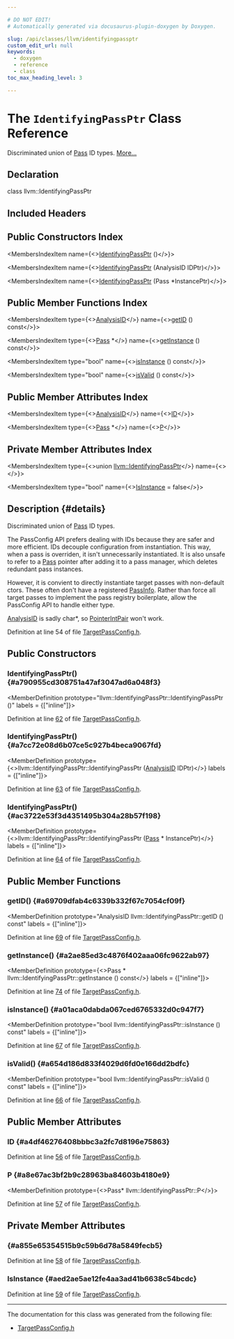 ```yaml
---

# DO NOT EDIT!
# Automatically generated via docusaurus-plugin-doxygen by Doxygen.

slug: /api/classes/llvm/identifyingpassptr
custom_edit_url: null
keywords:
  - doxygen
  - reference
  - class
toc_max_heading_level: 3

---
```





# The `IdentifyingPassPtr` Class Reference

<DoxygenPage pluginConfig={pluginConfig}>

Discriminated union of <a href="/docs/api/classes/llvm/pass">Pass</a> ID types. <a href="#details">More...</a>

## Declaration

<CodeBlock>class llvm::IdentifyingPassPtr</CodeBlock>

## Included Headers

<IncludesList>
<IncludesListItem
  filePath="llvm/CodeGen/TargetPassConfig.h"
  permalink="/docs/api/files/include/include/llvm/include/llvm/codegen/targetpassconfig-h"
  isLocal="true" />
</IncludesList>

## Public Constructors Index

<MembersIndex>

<MembersIndexItem
  name={<><a href="#a790955cd308751a47af3047ad6a048f3">IdentifyingPassPtr</a> ()</>}>
</MembersIndexItem>

<MembersIndexItem
  name={<><a href="#a7cc72e08d6b07ce5c927b4beca9067fd">IdentifyingPassPtr</a> (AnalysisID IDPtr)</>}>
</MembersIndexItem>

<MembersIndexItem
  name={<><a href="#ac3722e53f3d4351495b304a28b57f198">IdentifyingPassPtr</a> (Pass &#42;InstancePtr)</>}>
</MembersIndexItem>

</MembersIndex>

## Public Member Functions Index

<MembersIndex>

<MembersIndexItem
  type={<><a href="/docs/api/namespaces/llvm/#af8dcbb0c9f8f0e566a07488f68418d5b">AnalysisID</a></>}
  name={<><a href="#a69709dfab4c6339b332f67c7054cf09f">getID</a> () const</>}>
</MembersIndexItem>

<MembersIndexItem
  type={<><a href="/docs/api/classes/llvm/pass">Pass</a> &#42;</>}
  name={<><a href="#a2ae85ed3c4876f402aaa06fc9622ab97">getInstance</a> () const</>}>
</MembersIndexItem>

<MembersIndexItem
  type="bool"
  name={<><a href="#a01aca0dabda067ced6765332d0c947f7">isInstance</a> () const</>}>
</MembersIndexItem>

<MembersIndexItem
  type="bool"
  name={<><a href="#a654d186d833f4029d6fd0e166dd2bdfc">isValid</a> () const</>}>
</MembersIndexItem>

</MembersIndex>

## Public Member Attributes Index

<MembersIndex>

<MembersIndexItem
  type={<><a href="/docs/api/namespaces/llvm/#af8dcbb0c9f8f0e566a07488f68418d5b">AnalysisID</a></>}
  name={<><a href="#a4df46276408bbbc3a2fc7d8196e75863">ID</a></>}>
</MembersIndexItem>

<MembersIndexItem
  type={<><a href="/docs/api/classes/llvm/pass">Pass</a> &#42;</>}
  name={<><a href="#a8e67ac3bf2b9c28963ba84603b4180e9">P</a></>}>
</MembersIndexItem>

</MembersIndex>

## Private Member Attributes Index

<MembersIndex>

<MembersIndexItem
  type={<>union <a href="/docs/api/classes/llvm/identifyingpassptr">llvm::IdentifyingPassPtr</a></>}
  name={<><a href="#a855e65354515b9c59b6d78a5849fecb5"></a></>}>
</MembersIndexItem>

<MembersIndexItem
  type="bool"
  name={<><a href="#aed2ae5ae12fe4aa3ad41b6638c54bcdc">IsInstance</a> = false</>}>
</MembersIndexItem>

</MembersIndex>

## Description {#details}

Discriminated union of <a href="/docs/api/classes/llvm/pass">Pass</a> ID types.

The PassConfig API prefers dealing with IDs because they are safer and more efficient. IDs decouple configuration from instantiation. This way, when a pass is overriden, it isn&#39;t unnecessarily instantiated. It is also unsafe to refer to a <a href="/docs/api/classes/llvm/pass">Pass</a> pointer after adding it to a pass manager, which deletes redundant pass instances.

However, it is convient to directly instantiate target passes with non-default ctors. These often don&#39;t have a registered <a href="/docs/api/classes/llvm/passinfo">PassInfo</a>. Rather than force all target passes to implement the pass registry boilerplate, allow the PassConfig API to handle either type.

<a href="/docs/api/namespaces/llvm/#af8dcbb0c9f8f0e566a07488f68418d5b">AnalysisID</a> is sadly char&#42;, so <a href="/docs/api/classes/llvm/pointerintpair">PointerIntPair</a> won&#39;t work.

Definition at line 54 of file <a href="/docs/api/files/include/include/llvm/include/llvm/codegen/targetpassconfig-h">TargetPassConfig.h</a>.

<SectionDefinition>

## Public Constructors

### IdentifyingPassPtr() {#a790955cd308751a47af3047ad6a048f3}

<MemberDefinition
  prototype="llvm::IdentifyingPassPtr::IdentifyingPassPtr ()"
  labels = {["inline"]}>

Definition at line <a href="/docs/api/files/include/include/llvm/include/llvm/codegen/targetpassconfig-h/#l00062">62</a> of file <a href="/docs/api/files/include/include/llvm/include/llvm/codegen/targetpassconfig-h">TargetPassConfig.h</a>.
</MemberDefinition>

### IdentifyingPassPtr() {#a7cc72e08d6b07ce5c927b4beca9067fd}

<MemberDefinition
  prototype={<>llvm::IdentifyingPassPtr::IdentifyingPassPtr (<a href="/docs/api/namespaces/llvm/#af8dcbb0c9f8f0e566a07488f68418d5b">AnalysisID</a> IDPtr)</>}
  labels = {["inline"]}>

Definition at line <a href="/docs/api/files/include/include/llvm/include/llvm/codegen/targetpassconfig-h/#l00063">63</a> of file <a href="/docs/api/files/include/include/llvm/include/llvm/codegen/targetpassconfig-h">TargetPassConfig.h</a>.
</MemberDefinition>

### IdentifyingPassPtr() {#ac3722e53f3d4351495b304a28b57f198}

<MemberDefinition
  prototype={<>llvm::IdentifyingPassPtr::IdentifyingPassPtr (<a href="/docs/api/classes/llvm/pass">Pass</a> &#42; InstancePtr)</>}
  labels = {["inline"]}>

Definition at line <a href="/docs/api/files/include/include/llvm/include/llvm/codegen/targetpassconfig-h/#l00064">64</a> of file <a href="/docs/api/files/include/include/llvm/include/llvm/codegen/targetpassconfig-h">TargetPassConfig.h</a>.
</MemberDefinition>

</SectionDefinition>

<SectionDefinition>

## Public Member Functions

### getID() {#a69709dfab4c6339b332f67c7054cf09f}

<MemberDefinition
  prototype="AnalysisID llvm::IdentifyingPassPtr::getID () const"
  labels = {["inline"]}>

Definition at line <a href="/docs/api/files/include/include/llvm/include/llvm/codegen/targetpassconfig-h/#l00069">69</a> of file <a href="/docs/api/files/include/include/llvm/include/llvm/codegen/targetpassconfig-h">TargetPassConfig.h</a>.
</MemberDefinition>

### getInstance() {#a2ae85ed3c4876f402aaa06fc9622ab97}

<MemberDefinition
  prototype={<>Pass &#42; llvm::IdentifyingPassPtr::getInstance () const</>}
  labels = {["inline"]}>

Definition at line <a href="/docs/api/files/include/include/llvm/include/llvm/codegen/targetpassconfig-h/#l00074">74</a> of file <a href="/docs/api/files/include/include/llvm/include/llvm/codegen/targetpassconfig-h">TargetPassConfig.h</a>.
</MemberDefinition>

### isInstance() {#a01aca0dabda067ced6765332d0c947f7}

<MemberDefinition
  prototype="bool llvm::IdentifyingPassPtr::isInstance () const"
  labels = {["inline"]}>

Definition at line <a href="/docs/api/files/include/include/llvm/include/llvm/codegen/targetpassconfig-h/#l00067">67</a> of file <a href="/docs/api/files/include/include/llvm/include/llvm/codegen/targetpassconfig-h">TargetPassConfig.h</a>.
</MemberDefinition>

### isValid() {#a654d186d833f4029d6fd0e166dd2bdfc}

<MemberDefinition
  prototype="bool llvm::IdentifyingPassPtr::isValid () const"
  labels = {["inline"]}>

Definition at line <a href="/docs/api/files/include/include/llvm/include/llvm/codegen/targetpassconfig-h/#l00066">66</a> of file <a href="/docs/api/files/include/include/llvm/include/llvm/codegen/targetpassconfig-h">TargetPassConfig.h</a>.
</MemberDefinition>

</SectionDefinition>

<SectionDefinition>

## Public Member Attributes

### ID {#a4df46276408bbbc3a2fc7d8196e75863}

<MemberDefinition
  prototype="AnalysisID llvm::IdentifyingPassPtr::ID">

Definition at line <a href="/docs/api/files/include/include/llvm/include/llvm/codegen/targetpassconfig-h/#l00056">56</a> of file <a href="/docs/api/files/include/include/llvm/include/llvm/codegen/targetpassconfig-h">TargetPassConfig.h</a>.
</MemberDefinition>

### P {#a8e67ac3bf2b9c28963ba84603b4180e9}

<MemberDefinition
  prototype={<>Pass&#42; llvm::IdentifyingPassPtr::P</>}>

Definition at line <a href="/docs/api/files/include/include/llvm/include/llvm/codegen/targetpassconfig-h/#l00057">57</a> of file <a href="/docs/api/files/include/include/llvm/include/llvm/codegen/targetpassconfig-h">TargetPassConfig.h</a>.
</MemberDefinition>

</SectionDefinition>

<SectionDefinition>

## Private Member Attributes

###  {#a855e65354515b9c59b6d78a5849fecb5}

<MemberDefinition
  prototype="union llvm::IdentifyingPassPtr llvm::IdentifyingPassPtr">

Definition at line <a href="/docs/api/files/include/include/llvm/include/llvm/codegen/targetpassconfig-h/#l00058">58</a> of file <a href="/docs/api/files/include/include/llvm/include/llvm/codegen/targetpassconfig-h">TargetPassConfig.h</a>.
</MemberDefinition>

### IsInstance {#aed2ae5ae12fe4aa3ad41b6638c54bcdc}

<MemberDefinition
  prototype="bool llvm::IdentifyingPassPtr::IsInstance = false">

Definition at line <a href="/docs/api/files/include/include/llvm/include/llvm/codegen/targetpassconfig-h/#l00059">59</a> of file <a href="/docs/api/files/include/include/llvm/include/llvm/codegen/targetpassconfig-h">TargetPassConfig.h</a>.
</MemberDefinition>

</SectionDefinition>

<hr/>

The documentation for this class was generated from the following file:

<ul>
<li><a href="/docs/api/files/include/include/llvm/include/llvm/codegen/targetpassconfig-h">TargetPassConfig.h</a></li>
</ul>

</DoxygenPage>
